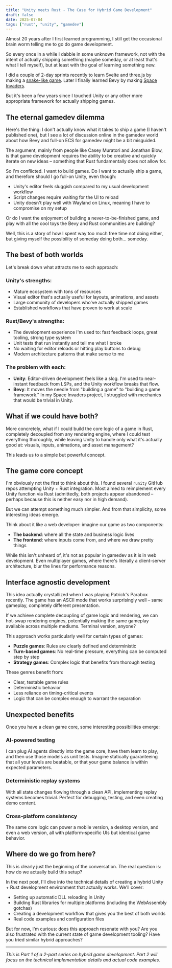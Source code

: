 ```yaml
---
title: "Unity meets Rust - The Case for Hybrid Game Development"
draft: false
date: 2025-07-04
tags: ["rust", "unity", "gamedev"]
---
```


Almost 20 years after I first learned programming, I still get the occasional brain worm telling me to go do game development.

So every once in a while I dabble in some unknown framework, not with the intent of actually shipping something (maybe someday, or at least that's what I tell myself), but at least with the goal of learning something new.

I did a couple of 2-day sprints recently to learn Svelte and three.js by making a [snake-like game](http://snake.naps62.com). Later I finally learned Bevy by making [Space Invaders](https://space-invaders.naps62.com).

But it's been a few years since I touched Unity or any other more appropriate framework for actually shipping games.

<!-- TODO: Add screenshots of the snake game and Space Invaders -->

## The eternal gamedev dilemma

Here's the thing: I don't actually know what it takes to ship a game (I haven't published one), but I see a lot of discussion online in the gamedev world about how Bevy and full-on ECS for gamedev might be a bit misguided.

The argument, mainly from people like Casey Muratori and Jonathan Blow, is that game development requires the ability to be creative and quickly iterate on new ideas – something that Rust fundamentally does not allow for.

So I'm conflicted. I want to build games. Do I want to actually ship a game, and therefore should I go full-on Unity, even though:
- Unity's editor feels sluggish compared to my usual development workflow
- Script changes require waiting for the UI to reload
- Unity doesn't play well with Wayland on Linux, meaning I have to compromise on my setup

Or do I want the enjoyment of building a never-to-be-finished game, and play with all the cool toys the Bevy and Rust communities are building?

Well, this is a story of how I spent way too much free time not doing either, but giving myself the possibility of someday doing both... someday.

## The best of both worlds

Let's break down what attracts me to each approach:

### Unity's strengths:
- Mature ecosystem with tons of resources
- Visual editor that's actually useful for layouts, animations, and assets
- Large community of developers who've actually shipped games
- Established workflows that have proven to work at scale

### Rust/Bevy's strengths:
- The development experience I'm used to: fast feedback loops, great tooling, strong type system
- Unit tests that run instantly and tell me what I broke
- No waiting for editor reloads or hitting play buttons to debug
- Modern architecture patterns that make sense to me

### The problem with each:
- **Unity**: Editor-driven development feels like a slog. I'm used to near-instant feedback from LSPs, and the Unity workflow breaks that flow.
- **Bevy**: It moves the needle from "building a game" to "building a game framework." In my Space Invaders project, I struggled with mechanics that would be trivial in Unity.

<!-- TODO: Add a comparison table or infographic here -->

## What if we could have both?

More concretely, what if I could build the core logic of a game in Rust, completely decoupled from any rendering engine, where I could test everything thoroughly, while leaving Unity to handle only what it's actually good at: visuals, inputs, animations, and asset management?

This leads us to a simple but powerful concept.

## The game core concept

I'm obviously not the first to think about this. I found several `runity` GitHub repos attempting Unity + Rust integration. Most aimed to reimplement every Unity function via Rust (admittedly, both projects appear abandoned – perhaps because this is neither easy nor in high demand).

But we can attempt something much simpler. And from that simplicity, some interesting ideas emerge.

Think about it like a web developer: imagine our game as two components:
- **The backend**: where all the state and business logic lives
- **The frontend**: where inputs come from, and where we draw pretty things

While this isn't unheard of, it's not as popular in gamedev as it is in web development. Even multiplayer games, where there's literally a client-server architecture, blur the lines for performance reasons.

<!-- TODO: Add a simple architecture diagram showing the separation -->

## Interface agnostic development

This idea actually crystallized when I was playing Patrick's Parabox recently. The game has an ASCII mode that works surprisingly well – same gameplay, completely different presentation.

<!-- TODO: Add screenshots of Patrick's Parabox in both visual and ASCII modes -->

If we achieve complete decoupling of game logic and rendering, we can hot-swap rendering engines, potentially making the same gameplay available across multiple mediums. Terminal version, anyone?

This approach works particularly well for certain types of games:
- **Puzzle games**: Rules are clearly defined and deterministic
- **Turn-based games**: No real-time pressure, everything can be computed step by step
- **Strategy games**: Complex logic that benefits from thorough testing

These genres benefit from:
- Clear, testable game rules
- Deterministic behavior
- Less reliance on timing-critical events
- Logic that can be complex enough to warrant the separation

## Unexpected benefits

Once you have a clean game core, some interesting possibilities emerge:

### AI-powered testing
I can plug AI agents directly into the game core, have them learn to play, and then use those models as unit tests. Imagine statically guaranteeing that all your levels are beatable, or that your game balance is within expected parameters.

### Deterministic replay systems
With all state changes flowing through a clean API, implementing replay systems becomes trivial. Perfect for debugging, testing, and even creating demo content.

### Cross-platform consistency
The same core logic can power a mobile version, a desktop version, and even a web version, all with platform-specific UIs but identical game behavior.

<!-- TODO: Add examples of games that do this well -->

## Where do we go from here?

This is clearly just the beginning of the conversation. The real question is: how do we actually build this setup?

In the next post, I'll dive into the technical details of creating a hybrid Unity + Rust development environment that actually works. We'll cover:

- Setting up automatic DLL reloading in Unity
- Building Rust libraries for multiple platforms (including the WebAssembly gotchas)
- Creating a development workflow that gives you the best of both worlds
- Real code examples and configuration files

But for now, I'm curious: does this approach resonate with you? Are you also frustrated with the current state of game development tooling? Have you tried similar hybrid approaches?

<!-- TODO: Add a call-to-action for feedback and discussion -->

---

*This is Part 1 of a 2-part series on hybrid game development. Part 2 will focus on the technical implementation details and actual code examples.*
